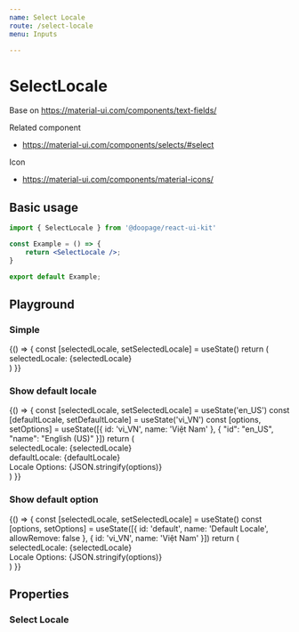 ```yaml
---
name: Select Locale
route: /select-locale
menu: Inputs

---
```














# SelectLocale
Base on https://material-ui.com/components/text-fields/

Related component
- https://material-ui.com/components/selects/#select

Icon
- https://material-ui.com/components/material-icons/

## Basic usage

```jsx
import { SelectLocale } from '@doopage/react-ui-kit'

const Example = () => {
    return <SelectLocale />;
}

export default Example;
```

## Playground

### Simple
<Playground>
  {() =>
  {
    const [selectedLocale, setSelectedLocale] = useState()
    return (
      <div>
        <div>selectedLocale: {selectedLocale}</div>
        <SelectLocale onSelectedChange={setSelectedLocale} />
      </div>
    )
  }}
</Playground>

### Show default locale
<Playground>
  {() =>
  {
    const [selectedLocale, setSelectedLocale] = useState('en_US')
    const [defaultLocale, setDefaultLocale] = useState('vi_VN')
    const [options, setOptions] = useState([{
      id: 'vi_VN',
      name: 'Việt Nam'
    }, { "id": "en_US", "name": "English (US)" }])
    return (
      <div>
        <div>selectedLocale: {selectedLocale}</div>
        <div>defaultLocale: {defaultLocale}</div>
        <div>Locale Options: {JSON.stringify(options)}</div>
        <SelectLocale
          defaultSelectedLocale={selectedLocale}
          onSelectedChange={setSelectedLocale}
          defaultLocale={defaultLocale}
          onCheckedDefaultLocale={setDefaultLocale}
          defaultOptions={options}
          onOptionsChange={setOptions}
          showCheckedDefaultLocale
        />
      </div>
    )
  }}
</Playground>

### Show default option
<Playground>
  {() =>
  {
    const [selectedLocale, setSelectedLocale] = useState()
    const [options, setOptions] = useState([{ id: 'default', name: 'Default Locale', allowRemove: false }, {
      id: 'vi_VN',
      name: 'Việt Nam'
    }])
    return (
      <div>
        <div>selectedLocale: {selectedLocale}</div>
        <div>Locale Options: {JSON.stringify(options)}</div>
        <SelectLocale onSelectedChange={setSelectedLocale} defaultOptions={options} onOptionsChange={setOptions} />
      </div>
    )
  }}
</Playground>

## Properties

### Select Locale
<Props of={SelectLocale} table />


